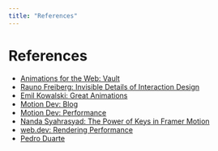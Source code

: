 ```yaml
---
title: "References"
---
```



# References

- [Animations for the Web: Vault](https://animations.dev/vault)
- [Rauno Freiberg: Invisible Details of Interaction Design](https://rauno.me/craft/interaction-design)
- [Emil Kowalski: Great Animations](https://emilkowal.ski/ui/great-animations)
- [Motion Dev: Blog](https://motion.dev/blog)
- [Motion Dev: Performance](https://motion.dev/docs/performance)
- [Nanda Syahrasyad: The Power of Keys in Framer Motion](https://www.nan.fyi/keys-in-framer-motion)
- [web.dev: Rendering Performance](https://web.dev/articles/rendering-performance)
- [Pedro Duarte](https://ped.ro/)
